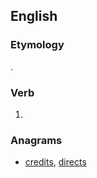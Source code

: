 ==English==

===Etymology===
{{suffix|cried|st|lang=en}}.

===Verb===
{{head|en|verb form|cat2=verb simple past forms|cat3=second-person singular forms}}

# {{lb|en|archaic}} {{second-person singular past of|cry|lang=en}}

===Anagrams===
* [[credits#English|credits]], [[directs#English|directs]]